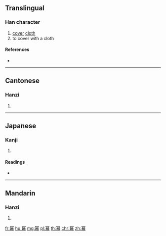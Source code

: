 {{character info/new}}
{{also|冪}}
==Translingual==

===Han character===
{{Han char|rn=50|rad=巾|as=09|sn=12|four=|canj=BAKB|ids=⿳冖旲巾}}

# [[cover]] [[cloth]]
# to cover with a cloth

====References====
* {{Han ref|kx=0334.100|dkj=01596|hdz=10305.060|uh=5E42|ud=24130}}

----

==Cantonese==

===Hanzi===
{{yue-hanzi|jyut=[[mik6]]|y=mik6}}

# {{defn|lang=yue|sort=巾09}}

----

==Japanese==

===Kanji===
{{ja-kanji|grade=|rs=巾09}}

# {{defn|lang=ja|sort=巾09}}

====Readings====
* {{ja-readings|on=[[べき]] (beki), [[みゃく]] (myaku)|kun=[[おおう]] (oou), [[おおいぬの]] (ooinuno)}}

----

==Mandarin==

===Hanzi===
{{cmn-hanzi|tra=冪|pin=[[mì]] ([[mi4]])|wg=mi<sup>4</sup>}}

# {{defn|lang=cmn|sort=巾09}}

[[fr:幂]]
[[hu:幂]]
[[mg:幂]]
[[pl:幂]]
[[th:幂]]
[[chr:幂]]
[[zh:幂]]